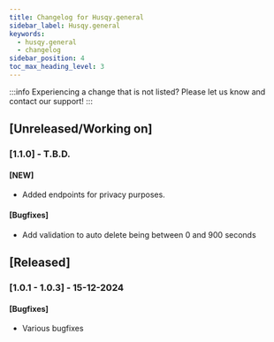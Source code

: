 ```yaml
---
title: Changelog for Husqy.general
sidebar_label: Husqy.general
keywords:
  - husqy.general
  - changelog
sidebar_position: 4
toc_max_heading_level: 3
---
```


:::info
Experiencing a change that is not listed? Please let us know and contact our support!
:::

## [Unreleased/Working on]

### [1.1.0] - T.B.D.

#### [NEW]

- Added endpoints for privacy purposes.

#### [Bugfixes]

- Add validation to auto delete being between 0 and 900 seconds

## [Released]

### [1.0.1 - 1.0.3] - 15-12-2024

#### [Bugfixes]

- Various bugfixes
